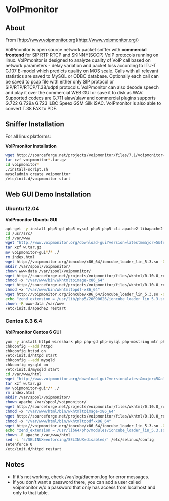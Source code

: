 
# VoIPmonitor 

 

## About

From [http://www.voipmonitor.org](http://www.voipmonitor.org/)

VoIPmonitor is open source network packet sniffer with **commercial frontend** for SIP RTP RTCP and SKINNY(SCCP) VoIP protocols running on linux. VoIPmonitor is designed to analyze quality of VoIP call based on network parameters - delay variation and packet loss according to ITU-T G.107 E-model which predicts quality on MOS scale. Calls with all relevant statistics are saved to MySQL or ODBC database. Optionally each call can be saved to pcap file with either only SIP protocol or SIP/RTP/RTCP/T.38/udptl protocols. VoIPmonitor can also decode speech and play it over the commercial WEB GUI or save it to disk as WAV. Supported codecs are G.711 alaw/ulaw and commercial plugins supports G.722 G.729a G.723 iLBC Speex GSM Silk iSAC. VoIPmonitor is also able to convert T.38 FAX to PDF.


## Sniffer Installation

For all linux platforms:

**VoIPmonitor Installation**

```bash
wget http://sourceforge.net/projects/voipmonitor/files/7.1/voipmonitor-amd64-7.1.3-static.tar.gz /usr/src/
tar xzf voipmonitor*.tar.gz
cd voipmonitor*
./install-script.sh
mysqladmin create voipmonitor
/etc/init.d/voipmonitor start
```

##  Web GUI Demo Installation 

###  Ubuntu 12.04 

**VoIPmonitor Ubuntu GUI**

```bash
apt-get -y install php5-gd php5-mysql php5 php5-cli apache2 libapache2-mod-php5 tshark mtr mysql-server php5-mcrypt librsvg2-bin  
cd /usr/src/
cd /var/www
wget "http://www.voipmonitor.org/download-gui?version=latest&major=5&festry" -O w.tar.gz
tar xzf w.tar.gz
mv voipmonitor-gui*/* ./
rm index.html
wget http://voipmonitor.org/ioncube/x86_64/ioncube_loader_lin_5.3.so -O /usr/lib/php5/20090626/ioncube_loader_lin_5.3.so
mkdir /var/spool/voipmonitor/
chown www-data /var/spool/voipmonitor/
wget http://sourceforge.net/projects/voipmonitor/files/wkhtml/0.10.0_rc2/wkhtmltoimage-x86_64 -O "/var/www/bin/wkhtmltoimage-x86_64"
chmod +x "/var/www/bin/wkhtmltoimage-x86_64"
wget http://sourceforge.net/projects/voipmonitor/files/wkhtml/0.10.0_rc2/wkhtmltopdf-x86_64 -O "/var/www/bin/wkhtmltopdf-x86_64"
chmod +x "/var/www/bin/wkhtmltopdf-x86_64"
wget http://voipmonitor.org/ioncube/x86_64/ioncube_loader_lin_5.3.so -O /usr/lib/php5/20090626/ioncube_loader_lin_5.3.so
echo "zend_extension = /usr/lib/php5/20090626/ioncube_loader_lin_5.3.so" > /etc/php5/apache2/conf.d/ioncube.ini
chown -R www-data /var/www
/etc/init.d/apache2 restart
```

###  Centos 6.3 6.4 

**VoIPmonitor Centos 6 GUI**

```bash
yum -y install httpd wireshark php php-gd php-mysql php-mbstring mtr php-process mysql-server librsvg2
chkconfig --add httpd
chkconfig httpd on
/etc/init.d/httpd start
chkconfig --add mysqld
chkconfig mysqld on
/etc/init.d/mysqld start
cd /var/www/html
wget "http://www.voipmonitor.org/download-gui?version=latest&major=5&allowed" -O w.tar.gz
tar xzf w.tar.gz
mv voipmonitor-gui*/* ./
rm index.html
mkdir /var/spool/voipmonitor/
chown apache /var/spool/voipmonitor/
wget http://sourceforge.net/projects/voipmonitor/files/wkhtml/0.10.0_rc2/wkhtmltoimage-x86_64 -O "/var/www/html/bin/wkhtmltoimage-x86_64"
chmod +x "/var/www/html/bin/wkhtmltoimage-x86_64"
wget http://sourceforge.net/projects/voipmonitor/files/wkhtml/0.10.0_rc2/wkhtmltopdf-x86_64 -O "/var/www/html/bin/wkhtmltopdf-x86_64"
chmod +x "/var/www/html/bin/wkhtmltopdf-x86_64"
wget http://voipmonitor.org/ioncube/x86_64/ioncube_loader_lin_5.3.so -O /usr/lib64/php/modules/ioncube_loader_lin_5.3.so
echo "zend_extension = /usr/lib64/php/modules/ioncube_loader_lin_5.3.so" > /etc/php.d/ioncube.ini
chown -R apache /var/www/html
sed -i 's/SELINUX=enforcing/SELINUX=disabled/' /etc/selinux/config
setenforce 0
/etc/init.d/httpd restart
```

## Notes

* If it's not working, check /var/log/daemon.log for error messages.
* If you don't want a password there, you can add a user called voipmonitor w/o a password that only has access from localhost and only to that table.


